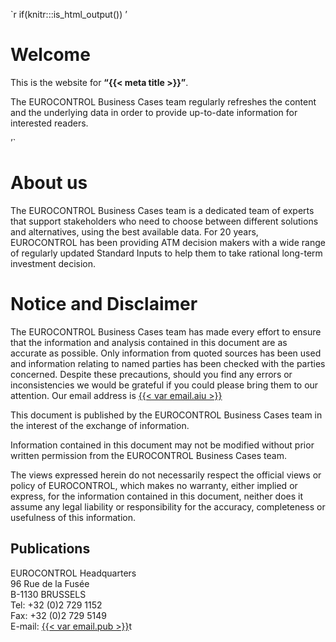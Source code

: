 `r if(knitr:::is_html_output()) '


# Welcome {-}

This is the website for __"{{< meta title  >}}"__.

The EUROCONTROL Business Cases team regularly refreshes the content and the underlying data
in order to provide up-to-date information for interested readers.

'`

# About us

The EUROCONTROL Business Cases team is a dedicated team of experts that support stakeholders who need to choose between different solutions and alternatives, using the best available data. For 20 years, EUROCONTROL has been providing ATM decision makers with a wide range of regularly updated Standard Inputs to help them to take rational long-term investment decision.

# Notice and Disclaimer {-}

The EUROCONTROL Business Cases team has made every effort to ensure that the information and analysis contained in this document are as accurate as possible. Only information from quoted sources has been used
and information relating to named parties has been checked with the parties concerned. Despite these
precautions, should you find any errors or inconsistencies we would be grateful if you could please bring them to
our attention. Our email address is [{{< var email.aiu >}}](mailto:{{< var email.aiu >}})

This document is published by the EUROCONTROL Business Cases team in the interest of the exchange of
information.

Information contained in this document may not be modified without prior written permission from the
EUROCONTROL Business Cases team.

The views expressed herein do not necessarily respect the official views or policy of EUROCONTROL, which
makes no warranty, either implied or express, for the information contained in this document, neither does it
assume any legal liability or responsibility for the accuracy, completeness or usefulness of this information.




## Publications {-}

| EUROCONTROL Headquarters
| 96 Rue de la Fusée
| B-1130 BRUSSELS
| Tel: +32 (0)2 729 1152
| Fax: +32 (0)2 729 5149
| E-mail: [{{< var email.pub >}}](mailto:{{< var email.pub >}})t